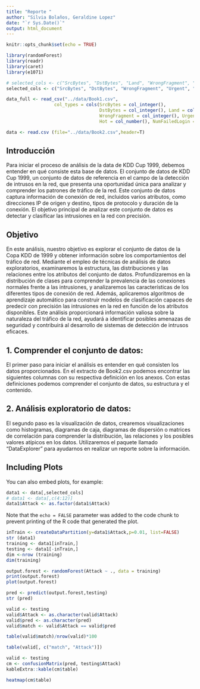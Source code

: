 ```yaml
---
title: "Reporte "
author: "Silvia Bolaños, Geraldine Lopez"
date: "`r Sys.Date()`"
output: html_document
---
```


```r
knitr::opts_chunk$set(echo = TRUE)

library(randomForest)
library(readr)
library(caret)
library(e1071)

# selected_cols <- c("SrcBytes", "DstBytes", "Land", "WrongFragment", "Urgent", "SameSrvRate", "LoggedIn",  "DstHostSameSrvRate", "DstHostSrvCount","Flag","Attack" )
selected_cols <- c("SrcBytes", "DstBytes", "WrongFragment", "Urgent", "SameSrvRate", "LoggedIn",  "DstHostSameSrvRate", "DstHostSrvCount","Flag","Attack" )


```
  


```r
data_full <- read_csv("../data/Book1.csv",
                  col_types = cols(SrcBytes = col_integer(),
                                   DstBytes = col_integer(), Land = col_integer(),
                                   WrongFragment = col_integer(), Urgent = col_number(),
                                   Hot = col_number(), NumFailedLogin = col_integer()))

data <- read.csv (file="../data/Book2.csv",header=T)

```

## Introducción
Para iniciar el proceso de análisis de la data de KDD Cup 1999, debemos entender en qué consiste esta base de datos. El conjunto de datos de KDD Cup 1999, un conjunto de datos de referencia en el campo de la detección de intrusos en la red, que presenta una oportunidad única para analizar y comprender los patrones de tráfico de la red. Este conjunto de datos captura información de conexión de red, incluidos varios atributos, como direcciones IP de origen y destino, tipos de protocolo y duración de la conexión. El objetivo principal de analizar este conjunto de datos es detectar y clasificar las intrusiones en la red con precisión.


## Objetivo
En este análisis, nuestro objetivo es explorar el conjunto de datos de la Copa KDD de 1999 y obtener información sobre los comportamientos del tráfico de red. Mediante el empleo de técnicas de análisis de datos exploratorios, examinaremos la estructura, las distribuciones y las relaciones entre los atributos del conjunto de datos. Profundizaremos en la distribución de clases para comprender la prevalencia de las conexiones normales frente a las intrusiones, y analizaremos las características de los diferentes tipos de conexión de red. Además, aplicaremos algoritmos de aprendizaje automático para construir modelos de clasificación capaces de predecir con precisión las intrusiones en la red en función de los atributos disponibles. Este análisis proporcionará información valiosa sobre la naturaleza del tráfico de la red, ayudará a identificar posibles amenazas de seguridad y contribuirá al desarrollo de sistemas de detección de intrusos eficaces. 

##  1. Comprender el conjunto de datos:

El primer paso para iniciar el análisis es entender en qué consisten los datos proporcionados. En el extracto de Book2.csv podemos encontrar las siguientes columnas con su respectiva definición en los anexos. Con estas definiciones podemos comprender el conjunto de datos, su estructura y el contenido. 

## 2.	Análisis exploratorio de datos: 
El segundo paso es la visualización de datos, crearemos visualizaciones como histogramas, diagramas de caja, diagramas de dispersión o matrices de correlación para comprender la distribución, las relaciones y los posibles valores atípicos en los datos. Utilizaremos el paquete llamado “DataExplorer” para ayudarnos en realizar un reporte sobre la información.


## Including Plots

You can also embed plots, for example:

```r
data1 <- data[,selected_cols]
# data1 <- data[,c(4:12)]
data1$Attack <- as.factor(data1$Attack)
```

Note that the `echo = FALSE` parameter was added to the code chunk to prevent printing of the R code that generated the plot.

```r
inTrain <- createDataPartition(y=data1$Attack,p=0.01, list=FALSE)
str (data1)
training <- data1[inTrain,]
testing <- data1[-inTrain,]
dim <-nrow (training)
dim(training)
```


```r
output.forest <- randomForest(Attack ~ ., data = training)
print(output.forest)
plot(output.forest)
```


```r
pred <- predict(output.forest,testing)
str (pred)

```

```r
valid <- testing
valid$Attack <- as.character(valid$Attack)
valid$pred <- as.character(pred)
valid$match <- valid$Attack == valid$pred

table(valid$match)/nrow(valid)*100
```

```r
table(valid[, c("match", "Attack")])
```

```r
valid <- testing
cm <- confusionMatrix(pred, testing$Attack)
kableExtra::kable(cm$table)
```

```r
heatmap(cm$table)
```
